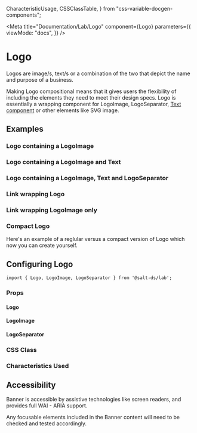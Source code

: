   CharacteristicUsage,
  CSSClassTable,
} from "css-variable-docgen-components";

<Meta
  title="Documentation/Lab/Logo"
  component={Logo}
  parameters={{
    viewMode: "docs",
  }}
/>

# Logo

Logos are image/s, text/s or a combination of the two that depict the name and purpose of a business.

Making Logo compositional means that it gives users the flexibility of including the elements they need to meet their design specs.
Logo is essentially a wrapping component for LogoImage, LogoSeparator, [Text component](?path=/docs/documentation-core-text--page) or other elements like SVG image.

## Examples

### Logo containing a LogoImage

<Canvas>
  <Story id="lab-logo--logo-with-image" />
</Canvas>

### Logo containing a LogoImage and Text

<Canvas>
  <Story id="lab-logo--image-and-text" />
</Canvas>

### Logo containing a LogoImage, Text and LogoSeparator

<Canvas>
  <Story id="lab-logo--image-and-text-with-separator" />
</Canvas>

### Link wrapping Logo

<Canvas>
  <Story id="lab-logo--link-logo" />
</Canvas>

### Link wrapping LogoImage only

<Canvas>
  <Story id="lab-logo--link-on-image" />
</Canvas>

### Compact Logo

Here's an example of a reglular versus a compact version of Logo which now you can create yourself.

<Canvas>
  <Story id="lab-logo--regular-vs-compact" />
</Canvas>

## Configuring Logo

```
import { Logo, LogoImage, LogoSeparator } from '@salt-ds/lab';
```

### Props

#### Logo

<ArgsTable of={Logo} />

#### LogoImage

<ArgsTable of={LogoImage} />

#### LogoSeparator

<ArgsTable of={LogoSeparator} />

### CSS Class

### Characteristics Used

<CharacteristicUsage of={Logo} />

## Accessibility

Banner is accessible by assistive technologies like screen readers, and provides full WAI - ARIA support.

Any focusable elements included in the Banner content will need to be checked and tested accordingly.

<HelpAndSupport />
